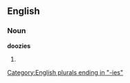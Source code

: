 ==English==

===Noun===
'''doozies'''

# {{plural of|[[doozy]]}}

[[Category:English plurals ending in "-ies"]]